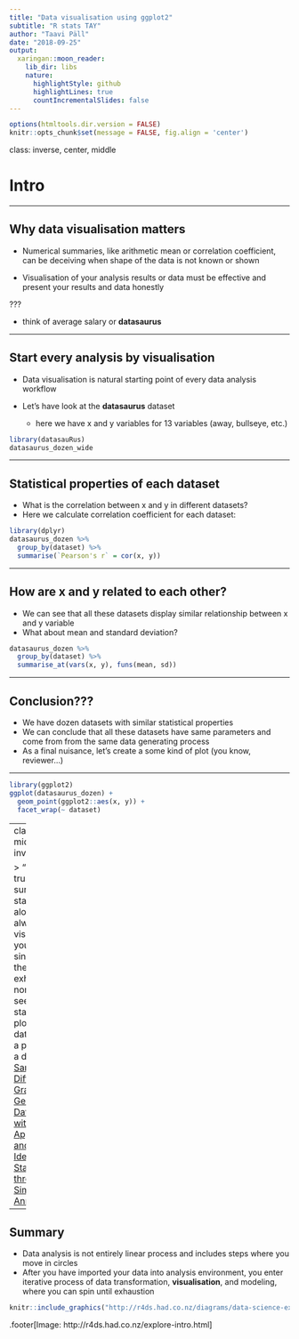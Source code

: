 ```yaml
---
title: "Data visualisation using ggplot2"
subtitle: "R stats TAY"
author: "Taavi Päll"
date: "2018-09-25"
output:
  xaringan::moon_reader:
    lib_dir: libs
    nature:
      highlightStyle: github
      highlightLines: true
      countIncrementalSlides: false
---
```


```r
options(htmltools.dir.version = FALSE)
knitr::opts_chunk$set(message = FALSE, fig.align = 'center')
```


class: inverse, center, middle

# Intro

---

## Why data visualisation matters

- Numerical summaries, like arithmetic mean or correlation coefficient, can be deceiving when shape of the data is not known or shown

- Visualisation of your analysis results or data must be effective and present your results and data honestly

???

- think of average salary or **datasaurus**

---

## Start every analysis by visualisation

- Data visualisation is natural starting point of every data analysis workflow

- Let's have look at the **datasaurus** dataset
    - here we have x and y variables for 13 variables (away, bullseye, etc.) 

```r
library(datasauRus)
datasaurus_dozen_wide
```

---

## Statistical properties of each dataset

- What is the correlation between x and y in different datasets?
- Here we calculate correlation coefficient for each dataset:
```r
library(dplyr)
datasaurus_dozen %>% 
  group_by(dataset) %>% 
  summarise(`Pearson's r` = cor(x, y))
```

---

## How are x and y related to each other?

- We can see that all these datasets display similar relationship between x and y variable
- What about mean and standard deviation?
```r
datasaurus_dozen %>% 
  group_by(dataset) %>% 
  summarise_at(vars(x, y), funs(mean, sd))
```

---

## Conclusion???

- We have dozen datasets with similar statistical properties
- We can conclude that all these datasets have same parameters and come from from the same data generating process
- As a final nuisance, let's create a some kind of plot (you know, reviewer...)

---

```r
library(ggplot2)
ggplot(datasaurus_dozen) +
  geom_point(ggplot2::aes(x, y)) +
  facet_wrap(~ dataset)
```

---
class: middle, inverse

> "never trust summary statistics alone; always visualize your data", since, while the data exhibits normal seeming statistics, plotting the data reveals a picture of a dinosaur. [Same Stats, Different Graphs: Generating Datasets with Varied Appearance and Identical Statistics through Simulated Annealing](https://www.autodeskresearch.com/publications/samestats)

---

## Summary

- Data analysis is not entirely linear process and includes steps where you move in circles
- After you have imported your data into analysis environment, you enter iterative process of data transformation, **visualisation**, and modeling, where you can spin until exhaustion

```r
knitr::include_graphics("http://r4ds.had.co.nz/diagrams/data-science-explore.png")
```


.footer[Image: http://r4ds.had.co.nz/explore-intro.html]

